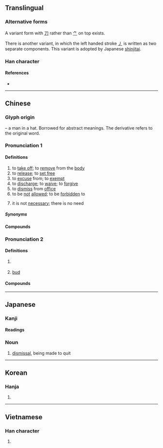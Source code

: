 {{also|兔}}
{{character info/new}}
{{character info/new|0xfa32}}
{{character info/new|0x2f80e}}
==Translingual==
{{ja-forms|免|免|免}}

===Alternative forms===
A variant form with [[刀]] rather than [[⺈]] on top exists.

There is another variant, in which the left handed stroke [[㇓]] is written as two separate components. This variant is adopted by Japanese [[shinjitai]].

===Han character===
{{Han char|rn=10|rad=儿|as=05|asj=06|sn=7|snj=8|four=27416|canj=NAHU|ids=⿱⺈⿸⿻口丿乚(GHTK),⿳⺈𫩏儿(JV),⿱刀⿸⿻口丿乚(U+FA32)}}

====References====
* {{Han ref|kx=0124.230|dkj=01358|dj=0264.030|hdz=10270.090|uh=514D|ud=20813|bh=A74B|bd=42827}}

----

==Chinese==
{{zh-forms}}

===Glyph origin===
{{Han etym}}
{{liushu|p}} – a man in a hat. Borrowed for abstract meanings. The derivative {{och-l|冕}} refers to the original word.

===Pronunciation 1===
{{zh-pron
|m=miǎn
|c=min5
|h=pfs=miên
|md=miēng
|mn=bián
|mn-t=miang2/miêng2/ming2/mêng2
|mn-t_note=miang2/miêng2 - literary (including “there is no need”, miêng2 - Chaozhou); ming2/mêng2 - vernacular (mêng2 - Jieyang)
|w=3mi
|mc=y
|oc=y
|ma=Zh-mian.ogg
|cat=v,mn:adv
}}

====Definitions====
{{zh-hanzi}}

# to [[take off]]; to [[remove]] from the [[body]]
# to [[release]]; to [[set free]]
# to [[excuse]] from; to [[exempt]]
# to [[discharge]]; to [[waive]]; to [[forgive]]
# to [[dismiss]] from [[office]]
# to be [[not]] [[allowed]]; to be [[forbidden]] to
# {{lb|zh|Min Nan}} it is not [[necessary]]; there is no need

=====Synonyms=====
{{zh-dial|不用}}

====Compounds====
{{zh-der|免刑|庶免|免稅口岸|在所難免|免得|免洗餐具|免苦錢|免職|免禮|僅以身免|免戰牌|免席|乞免|免丁|免試|免稅商店|免喪|免帖|免身|免官|免黜|免稅|寬免|免役|基礎免疫|不能自免|免不得|天然免疫|免卻|免乳|免疫力|免參|倖免|免票|免疫作用|免俗|免冠|免疫系統|免談|俱免|免稅額|幸免|免罪|免不了|免試升學|免訴|免除|以免|在所不免|宥免|免責權|免疫血清|免稅品|不免|免疫|免費|免費軟體|免冠解印|斃監免議|抵免|病免|未能免俗|擔免|無一倖免|減免|推免|矜免|放免|未免|罷免|難免|黜免|陽狂自免|蠲免|罷免權|自然免疫|能免則免|臨難苟免|赦免|避免|豁免權|被動免疫|豁免|苟免|免簽}}

===Pronunciation 2===
{{zh-pron
|m=wèn
|c=man6
|cat=n
}}

====Definitions====
{{zh-hanzi}}

# {{lb|zh|historical}} {{zh-alt-form|絻|a kind of [[mourning]] [[apparel]]}}
# [[bud]]

====Compounds====
{{zh-der|fold=1|袒免}}

----

==Japanese==

===Kanji===
{{ja-kanji|grade=c|rs=儿06}}

====Readings====
{{ja-readings
|goon=めん
|kanon=べん
|kun=まぬか-れる, ゆる-す
}}

===Noun===
{{ja-noun|めん}}

# [[dismissal]], being made to quit

----

==Korean==

===Hanja===
{{ko-hanja|hangeul=[[면]], [[문]]|rv=myeon, mun|mr=myŏn, mun|y=myen, mwun}}

# {{defn|lang=ko|sort=儿06}}

----

==Vietnamese==

===Han character===
{{vi-hantu|[[miễn]], [[mấy]], [[mến]], [[mém]], [[mễm]]|rs=儿06}}

# {{defn|lang=vi|sort=儿06}}
